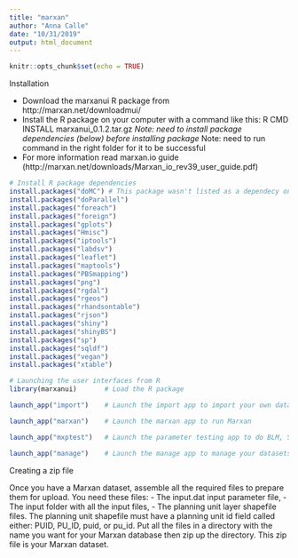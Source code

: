 ```yaml
---
title: "marxan"
author: "Anna Calle"
date: "10/31/2019"
output: html_document
---
```


```r
knitr::opts_chunk$set(echo = TRUE)
```

Installation

- Download the marxanui R package from http://marxan.net/downloadmui/
- Install the R package on your computer with a command like this:
  R CMD INSTALL marxanui_0.1.2.tar.gz
*Note: need to install package dependencies (below) before installing package
*Note: need to run command in the right folder for it to be successful
- For more information read marxan.io guide (http://marxan.net/downloads/Marxan_io_rev39_user_guide.pdf)

```r
# Install R package dependencies
install.packages("doMC") # This package wasn't listed as a dependecy on marxan's website but it is required
install.packages("doParallel")
install.packages("foreach")
install.packages("foreign")
install.packages("gplots")
install.packages("Hmisc")
install.packages("iptools")
install.packages("labdsv")
install.packages("leaflet")
install.packages("maptools")
install.packages("PBSmapping")
install.packages("png")
install.packages("rgdal")
install.packages("rgeos")
install.packages("rhandsontable")
install.packages("rjson")
install.packages("shiny")
install.packages("shinyBS")
install.packages("sp")
install.packages("sqldf")
install.packages("vegan")
install.packages("xtable")
```




```r
# Launching the user interfaces from R
library(marxanui)       # Load the R package

launch_app("import")    # Launch the import app to import your own data

launch_app("marxan")    # Launch the marxan app to run Marxan

launch_app("mxptest")   # Launch the parameter testing app to do BLM, SPF calibration, and target sensitivity testing

launch_app("manage")    # Launch the manage app to manage your datasets
```

Creating a zip file

Once you have a Marxan dataset, assemble all the required files to prepare them for upload. You need these files:
- The input.dat input parameter file,
- The input folder with all the input files,
- The planning unit layer shapefile files.
The planning unit shapefile must have a planning unit id field called either: PUID, PU_ID, puid, or pu_id.
Put all the files in a directory with the name you want for your Marxan database then zip up the directory. This zip file is your Marxan dataset.
